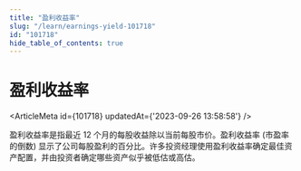 ```yaml
---
title: "盈利收益率"
slug: "/learn/earnings-yield-101718"
id: "101718"
hide_table_of_contents: true
---
```



# 盈利收益率

<ArticleMeta id={101718} updatedAt={'2023-09-26 13:58:58'} />
<div className='border-solid border-b border-t-0 my-4 border-[var(--ifm-color-gray-300)]' />

盈利收益率是指最近 12 个月的每股收益除以当前每股市价。盈利收益率 (市盈率的倒数) 显示了公司每股盈利的百分比。许多投资经理使用盈利收益率确定最佳资产配置，并由投资者确定哪些资产似乎被低估或高估。
